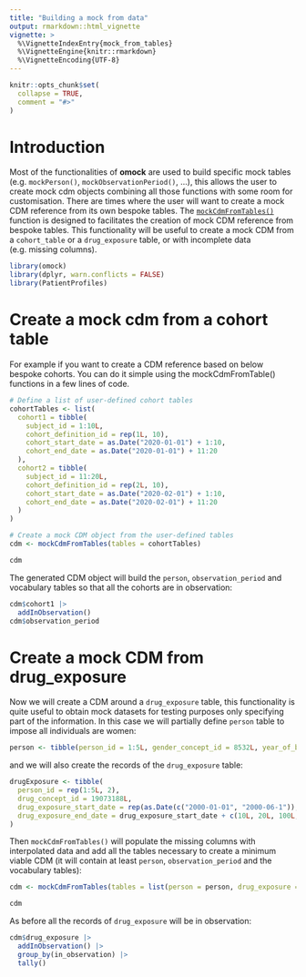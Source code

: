 ```yaml
---
title: "Building a mock from data"
output: rmarkdown::html_vignette
vignette: >
  %\VignetteIndexEntry{mock_from_tables}
  %\VignetteEngine{knitr::rmarkdown}
  %\VignetteEncoding{UTF-8}
---
```


```r
knitr::opts_chunk$set(
  collapse = TRUE,
  comment = "#>"
)
```

# Introduction

Most of the functionalities of **omock** are used to build specific mock tables (e.g. `mockPerson()`, `mockObservationPeriod()`, ...), this allows the user to create mock cdm objects combining all those functions with some room for customisation. There are times where the user will want to create a mock CDM reference from its own bespoke tables. The [`mockCdmFromTables()`](https://ohdsi.github.io/omock/reference/mockCdmFromTables.html) function is designed to facilitates the creation of mock CDM reference from bespoke tables. This functionality will be useful to create a mock CDM from a `cohort_table` or a `drug_exposure` table, or with incomplete data (e.g. missing columns).

```r
library(omock)
library(dplyr, warn.conflicts = FALSE)
library(PatientProfiles)
```

# Create a mock cdm from a cohort table

For example if you want to create a CDM reference based on below bespoke cohorts. You can do it simple using the mockCdmFromTable() functions in a few lines of code. 

```r
# Define a list of user-defined cohort tables
cohortTables <- list(
  cohort1 = tibble(
    subject_id = 1:10L,
    cohort_definition_id = rep(1L, 10),
    cohort_start_date = as.Date("2020-01-01") + 1:10,
    cohort_end_date = as.Date("2020-01-01") + 11:20
  ),
  cohort2 = tibble(
    subject_id = 11:20L,
    cohort_definition_id = rep(2L, 10),
    cohort_start_date = as.Date("2020-02-01") + 1:10,
    cohort_end_date = as.Date("2020-02-01") + 11:20
  )
)

# Create a mock CDM object from the user-defined tables
cdm <- mockCdmFromTables(tables = cohortTables)

cdm
```

The generated CDM object will build the `person`, `observation_period` and vocabulary tables so that all the cohorts are in observation:

```r
cdm$cohort1 |>
  addInObservation()
cdm$observation_period
```

# Create a mock CDM from drug_exposure

Now we will create a CDM around a `drug_exposure` table, this functionality is quite useful to obtain mock datasets for testing purposes only specifying part of the information. In this case we will partially define `person` table to impose all individuals are women:

```r
person <- tibble(person_id = 1:5L, gender_concept_id = 8532L, year_of_birth = 1992)
```

and we will also create the records of the `drug_exposure` table:

```r
drugExposure <- tibble(
  person_id = rep(1:5L, 2),
  drug_concept_id = 19073188L,
  drug_exposure_start_date = rep(as.Date(c("2000-01-01", "2000-06-1")), each = 5),
  drug_exposure_end_date = drug_exposure_start_date + c(10L, 20L, 100L, 140L, 30L, 50L, 30L, 20L, 45L, 35L) 
)
```

Then `mockCdmFromTables()` will populate the missing columns with interpolated data and add all the tables necessary to create a minimum viable CDM (it will contain at least `person`, `observation_period` and the vocabulary tables):

```r
cdm <- mockCdmFromTables(tables = list(person = person, drug_exposure = drugExposure))

cdm
```

As before all the records of `drug_exposure` will be in observation:

```r
cdm$drug_exposure |>
  addInObservation() |>
  group_by(in_observation) |>
  tally()
```
